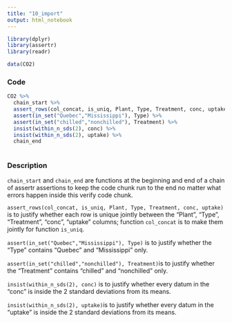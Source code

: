 ```yaml
---
title: "10_import"
output: html_notebook
---
```


```r
library(dplyr)
library(assertr)
library(readr)
```

```r
data(CO2)
```

### Code

```r
CO2 %>% 
  chain_start %>% 
  assert_rows(col_concat, is_uniq, Plant, Type, Treatment, conc, uptake) %>% 
  assert(in_set("Quebec","Mississippi"), Type) %>% 
  assert(in_set("chilled","nonchilled"), Treatment) %>%
  insist(within_n_sds(2), conc) %>% 
  insist(within_n_sds(2), uptake) %>% 
  chain_end
  
```
### Description

`chain_start` and `chain_end` are functions at the beginning and end of a chain of assertr assertions to keep the code chunk run to the end no matter what errors happen inside this verify code chunk.

`assert_rows(col_concat, is_uniq, Plant, Type, Treatment, conc, uptake)` is to justify whether each row is unique jointly between the "Plant", "Type", "Treatment", "conc", "uptake" columns; function `col_concat` is to make them jointly for function `is_uniq`.

`assert(in_set("Quebec","Mississippi"), Type)` is to justify whether the "Type" contains "Quebec" and "Mississippi" only.

`assert(in_set("chilled","nonchilled"), Treatment)`is to justify whether the "Treatment" contains "chilled" and "nonchilled" only.

`insist(within_n_sds(2), conc)` is to justify whether every datum in the "conc" is inside the 2 standard deviations from its means.

`insist(within_n_sds(2), uptake) `is to justify whether every datum in the "uptake" is inside the 2 standard deviations from its means.